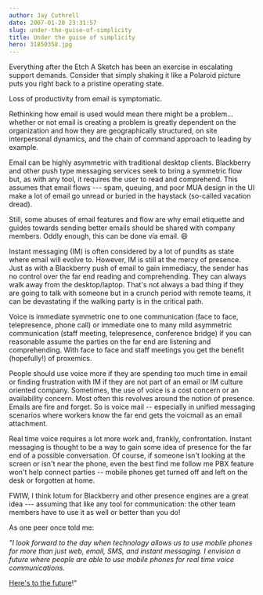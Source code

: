 ```yaml
---
author: Jay Cuthrell
date: 2007-01-20 23:31:57
slug: under-the-guise-of-simplicity
title: Under the guise of simplicity
hero: 31850358.jpg
---
```

Everything after the Etch A Sketch has been an exercise in escalating support demands. Consider that simply shaking it like a Polaroid picture puts you right back to a pristine operating state.

Loss of productivity from email is symptomatic.

Rethinking how email is used would mean there might be a problem... whether or not email is creating a problem is greatly dependent on the organization and how they are geographically structured, on site interpersonal dynamics, and the chain of command approach to leading by example.

Email can be highly asymmetric with traditional desktop clients. Blackberry and other push type messaging services seek to bring a symmetric flow but, as with any tool, it requires the user to read and comprehend. This assumes that email flows --- spam, queuing, and poor MUA design in the UI make a lot of email go unread or buried in the haystack (so-called vacation dread).

Still, some abuses of email features and flow are why email etiquette and guides towards sending better emails should be shared with company members. Oddly enough, this can be done via email. :smile:

Instant messaging (IM) is often considered by a lot of pundits as state where email will evolve to. However, IM is still at the mercy of presence. Just as with a Blackberry push of email to gain immediacy, the sender has no control over the far end reading and comprehending. They can always walk away from the desktop/laptop. That's not always a bad thing if they are going to talk with someone but in a crunch period with remote teams, it can be devastating if the walking party is in the critical path.

Voice is immediate symmetric one to one communication (face to face, telepresence, phone call) or immediate one to many mild asymmetric communication (staff meeting, telepresence, conference bridge) if you can reasonable assume the parties on the far end are listening and comprehending. With face to face and staff meetings you get the benefit (hopefully!) of proxemics.

People should use voice more if they are spending too much time in email or finding frustration with IM if they are not part of an email or IM culture oriented company. Sometimes, the use of voice is a cost concern or an availability concern. Most often this revolves around the notion of presence. Emails are fire and forget. So is voice mail -- especially in unified messaging scenarios where workers know the far end gets the voicmail as an email attachment.

Real time voice requires a lot more work and, frankly, confrontation. Instant messaging is thought to be a way to gain some idea of presence for the far end of a possible conversation. Of course, if someone isn't looking at the screen or isn't near the phone, even the best find me follow me PBX feature won't help connect parties -- mobile phones get turned off and left on the desk or forgotten at home.

FWIW, I think Iotum for Blackberry and other presence engines are a great idea --- assuming that like any tool for communication: the other team members have to use it as well or better than you do!

As one peer once told me:

*"I look forward to the day when technology allows us to use mobile phones for more than just web, email, SMS, and instant messaging. I envision a future where people are able to use mobile phones for real time voice communications.* 

[Here's to the future](/who-am-i-kidding/)!"